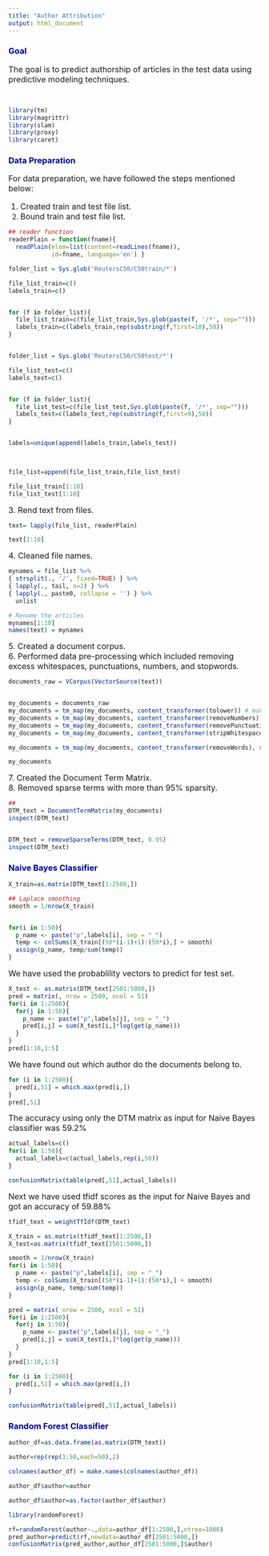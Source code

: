 ```yaml
---
title: "Author Attribution"
output: html_document
---
```


<h3><font color='#00008b'>Goal</font></h3>
<p><font size='3'>The goal is to predict authorship of articles in the test data using predictive modeling techniques.</font></p>
</br>

```r
library(tm) 
library(magrittr)
library(slam)
library(proxy)
library(caret)
```

<h3><font color='#00008b'>Data Preparation</font></h3>
<p><font size='3'>For data preparation, we have followed the steps mentioned below:</p>
<p>1. Created train and test file list.<br />
2. Bound train and test file list.<br /></font></p>

```r

## reader function
readerPlain = function(fname){
  readPlain(elem=list(content=readLines(fname)), 
            id=fname, language='en') }

```

```r
folder_list = Sys.glob('ReutersC50/C50train/*')

file_list_train=c()
labels_train=c()


for (f in folder_list){
  file_list_train=c(file_list_train,Sys.glob(paste(f, '/*', sep="")))
  labels_train=c(labels_train,rep(substring(f,first=10),50))
}


folder_list = Sys.glob('ReutersC50/C50test/*')

file_list_test=c()
labels_test=c()


for (f in folder_list){
  file_list_test=c(file_list_test,Sys.glob(paste(f, '/*', sep="")))
  labels_test=c(labels_test,rep(substring(f,first=9),50))
}


labels=unique(append(labels_train,labels_test))
  


file_list=append(file_list_train,file_list_test)

file_list_train[1:10]
file_list_test[1:10]

```

<p><font size='3'>3. Rend text from files.</font></p>

```r

text= lapply(file_list, readerPlain) 

text[1:10]

```

<p><font size='3'>4. Cleaned file names.</font></p>

```r

mynames = file_list %>%
{ strsplit(., '/', fixed=TRUE) } %>%
{ lapply(., tail, n=2) } %>%
{ lapply(., paste0, collapse = '') } %>%
  unlist

# Rename the articles
mynames[1:10]
names(text) = mynames

```

<p><font size='3'>5. Created a document corpus.<br/>
6. Performed data pre-processing which included removing excess whitespaces, punctuations, numbers, and stopwords.</font></p>

```r

documents_raw = VCorpus(VectorSource(text))


my_documents = documents_raw
my_documents = tm_map(my_documents, content_transformer(tolower)) # make everything lowercase
my_documents = tm_map(my_documents, content_transformer(removeNumbers)) # remove numbers
my_documents = tm_map(my_documents, content_transformer(removePunctuation)) # remove punctuation
my_documents = tm_map(my_documents, content_transformer(stripWhitespace)) ## remove excess white-space

my_documents = tm_map(my_documents, content_transformer(removeWords), stopwords("en"))

my_documents

```

<p><font size='3'>7. Created the Document Term Matrix.<br/>
8. Removed sparse terms with more than 95% sparsity.</font></p>

```r
## 
DTM_text = DocumentTermMatrix(my_documents)
inspect(DTM_text)


DTM_text = removeSparseTerms(DTM_text, 0.95)
inspect(DTM_text)

```

<h3><font color='#00008b'>Naive Bayes Classifier</font></h3>

```r

X_train=as.matrix(DTM_text[1:2500,])

## Laplace smoothing
smooth = 1/nrow(X_train)


for(i in 1:50){ 
  p_name <- paste("p",labels[i], sep = "_")
  temp <- colSums(X_train[(50*(i-1)+1):(50*i),] + smooth)
  assign(p_name, temp/sum(temp))
}

```

<p><font size='3'>We have used the probablility vectors to predict for test set.</font></p>

```r
X_test <- as.matrix(DTM_text[2501:5000,])
pred = matrix(, nrow = 2500, ncol = 51) 
for(i in 1:2500){ 
  for(j in 1:50){
    p_name <- paste("p",labels[j], sep = "_")
    pred[i,j] = sum(X_test[i,]*log(get(p_name)))
  }
}
pred[1:10,1:5]

```

<p><font size='3'>We have found out which author do the documents belong to.</font></p>

```r
for (i in 1:2500){
  pred[i,51] = which.max(pred[i,])
}
pred[,51]
```


<p><font size='3'>The accuracy using only the DTM matrix as input for Naive Bayes classifier was 59.2%</font></p>

```r
actual_labels=c()
for(i in 1:50){
  actual_labels=c(actual_labels,rep(i,50))
}

confusionMatrix(table(pred[,51],actual_labels))
```

<p><font size='3'>Next we have used tfidf scores as the input for Naive Bayes and got an accuracy of 59.88%</font></p>

```r
tfidf_text = weightTfIdf(DTM_text)

X_train = as.matrix(tfidf_text[1:2500,])
X_test=as.matrix(tfidf_text[2501:5000,])

smooth = 1/nrow(X_train)
for(i in 1:50){ 
  p_name <- paste("p",labels[i], sep = "_")
  temp <- colSums(X_train[(50*(i-1)+1):(50*i),] + smooth)
  assign(p_name, temp/sum(temp))
}

pred = matrix( nrow = 2500, ncol = 51) 
for(i in 1:2500){ 
  for(j in 1:50){
    p_name <- paste("p",labels[j], sep = "_")
    pred[i,j] = sum(X_test[i,]*log(get(p_name)))
  }
}
pred[1:10,1:5]

for (i in 1:2500){
  pred[i,51] = which.max(pred[i,])
}

confusionMatrix(table(pred[,51],actual_labels))
```

<h3><font color='#00008b'>Random Forest Classifier</font></h3>

```r
author_df=as.data.frame(as.matrix(DTM_text))

author=rep(rep(1:50,each=50),2)

colnames(author_df) = make.names(colnames(author_df))

author_df$author=author

author_df$author=as.factor(author_df$author)

library(randomForest)

rf=randomForest(author~.,data=author_df[1:2500,],ntree=1000)
pred_author=predict(rf,newdata=author_df[2501:5000,])
confusionMatrix(pred_author,author_df[2501:5000,]$author)
```

